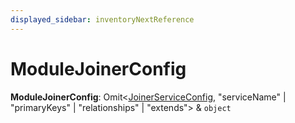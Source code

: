 ```yaml
---
displayed_sidebar: inventoryNextReference
---
```



# ModuleJoinerConfig

 **ModuleJoinerConfig**: Omit&#60;[JoinerServiceConfig](../interfaces/inventory_next.JoinerServiceConfig.mdx), "serviceName" \| "primaryKeys" \| "relationships" \| "extends"&#62; & `object`
